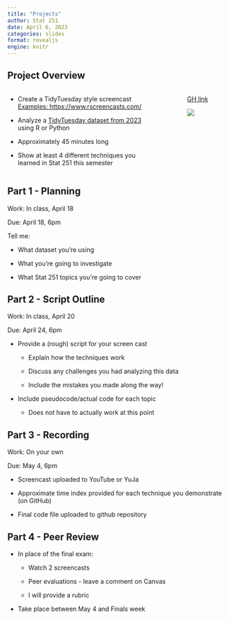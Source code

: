 ```yaml
---
title: "Projects"
author: Stat 251
date: April 6, 2023
categories: slides
format: revealjs
engine: knitr
---
```


## Project Overview

::: columns

::: {.column width="70%"}

- Create a TidyTuesday style screencast   
[[Examples: https://www.rscreencasts.com/](https://www.rscreencasts.com/)]{.small}

- Analyze a [TidyTuesday dataset from 2023](https://github.com/rfordatascience/tidytuesday) using R or Python

- Approximately 45 minutes long

- Show at least 4 different techniques you learned in Stat 251 this semester

:::

::: {.column width="5%"}
:::

::: {.column width="20%"}

[GH link](https://classroom.github.com/a/ZxPi9guO)

![](../project/qrcode.png)

:::

:::

## Part 1 - Planning

Work: In class, April 18

Due: April 18, 6pm

Tell me: 

- What dataset you're using

- What you're going to investigate

- What Stat 251 topics you're going to cover


## Part 2 - Script Outline

Work: In class, April 20

Due: April 24, 6pm

- Provide a (rough) script for your screen cast
    
    - Explain how the techniques work
    
    - Discuss any challenges you had analyzing this data
    
    - Include the mistakes you made along the way!
    
- Include pseudocode/actual code for each topic

    - Does not have to actually work at this point

## Part 3 - Recording

Work: On your own 

Due: May 4, 6pm

- Screencast uploaded to YouTube or YuJa

- Approximate time index provided for each technique you demonstrate (on GitHub)

- Final code file uploaded to github repository

## Part 4 - Peer Review

- In place of the final exam:

    - Watch 2 screencasts
    
    - Peer evaluations - leave a comment on Canvas
    
    - I will provide a rubric

- Take place between May 4 and Finals week
